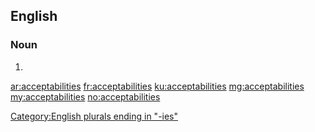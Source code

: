 ==English==

===Noun===
{{head|en}}

# {{plural of|acceptability}}

[[Category:English plurals ending in "-ies"]]

[[ar:acceptabilities]]
[[fr:acceptabilities]]
[[ku:acceptabilities]]
[[mg:acceptabilities]]
[[my:acceptabilities]]
[[no:acceptabilities]]